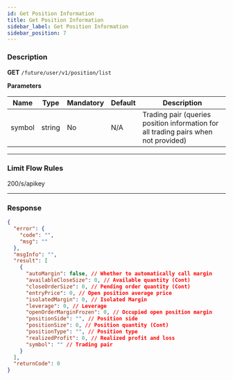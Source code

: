 ```yaml
---
id: Get Position Information
title: Get Position Information
sidebar_label: Get Position Information
sidebar_position: 7
---
```


### Description

**GET** `/future/user/v1/position/list`

**Parameters**

| Name | Type | Mandatory | Default | Description |
| --- | --- | --- | --- | --- |
| symbol | string | No | N/A | Trading pair (queries position information for all trading pairs when not provided) |

---

### Limit Flow Rules

200/s/apikey

---

### Response

```json
{
  "error": {
    "code": "",
    "msg": ""
  },
  "msgInfo": "",
  "result": [
    {
      "autoMargin": false, // Whether to automatically call margin
      "availableCloseSize": 0, // Available quantity (Cont)
      "closeOrderSize": 0, // Pending order quantity (Cont)
      "entryPrice": 0, // Open position average price
      "isolatedMargin": 0, // Isolated Margin
      "leverage": 0, // Leverage
      "openOrderMarginFrozen": 0, // Occupied open position margin
      "positionSide": "", // Position side
      "positionSize": 0, // Position quantity (Cont)
      "positionType": "", // Position type
      "realizedProfit": 0, // Realized profit and loss
      "symbol": "" // Trading pair
    }
  ],
  "returnCode": 0
}
```
